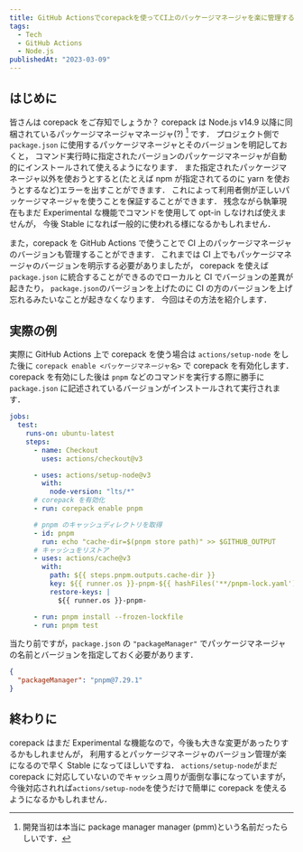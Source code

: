 ```yaml
---
title: GitHub Actionsでcorepackを使ってCI上のパッケージマネージャを楽に管理する
tags:
  - Tech
  - GitHub Actions
  - Node.js
publishedAt: "2023-03-09"
---
```


## はじめに

皆さんは corepack をご存知でしょうか？
corepack は Node.js v14.9 以降に同梱されているパッケージマネージャマネージャ(?) [^1] です．
プロジェクト側で `package.json` に使用するパッケージマネージャとそのバージョンを明記しておくと，
コマンド実行時に指定されたバージョンのパッケージマネージャが自動的にインストールされて使えるようになります．
また指定されたパッケージマネージャ以外を使おうとすると(たとえば npm が指定されてるのに yarn を使おうとするなど)エラーを出すことができます．
これによって利用者側が正しいパッケージマネージャを使うことを保証することができます．
残念ながら執筆現在もまだ Experimental な機能でコマンドを使用して opt-in しなければ使えませんが，
今後 Stable になれば一般的に使われる様になるかもしれません．

また，corepack を GitHub Actions で使うことで CI 上のパッケージマネージャのバージョンも管理することができます．
これまでは CI 上でもパッケージマネージャのバージョンを明示する必要がありましたが，
corepack を使えば `package.json` に統合することができるのでローカルと CI でバージョンの差異が起きたり，
`package.json`のバージョンを上げたのに CI の方のバージョンを上げ忘れるみたいなことが起きなくなります．
今回はその方法を紹介します．

[^1]: 開発当初は本当に package manager manager (pmm)という名前だったらしいです．

## 実際の例

実際に GitHub Actions 上で corepack を使う場合は `actions/setup-node` をした後に `corepack enable <パッケージマネージャ名>` で corepack を有効化します．
corepack を有効にした後は `pnpm` などのコマンドを実行する際に勝手に `package.json` に記述されているバージョンがインストールされて実行されます．

```yaml
jobs:
  test:
    runs-on: ubuntu-latest
    steps:
      - name: Checkout
        uses: actions/checkout@v3

      - uses: actions/setup-node@v3
        with:
          node-version: "lts/*"
      # corepack を有効化
      - run: corepack enable pnpm

      # pnpm のキャッシュディレクトリを取得
      - id: pnpm
        run: echo "cache-dir=$(pnpm store path)" >> $GITHUB_OUTPUT
      # キャッシュをリストア
      - uses: actions/cache@v3
        with:
          path: ${{ steps.pnpm.outputs.cache-dir }}
          key: ${{ runner.os }}-pnpm-${{ hashFiles('**/pnpm-lock.yaml') }}
          restore-keys: |
            ${{ runner.os }}-pnpm-

      - run: pnpm install --frozen-lockfile
      - run: pnpm test
```

当たり前ですが，`package.json` の `"packageManager"` でパッケージマネージャの名前とバージョンを指定しておく必要があります．

```json
{
  "packageManager": "pnpm@7.29.1"
}
```

## 終わりに

corepack はまだ Experimental な機能なので，今後も大きな変更があったりするかもしれませんが，
利用するとパッケージマネージャのバージョン管理が楽になるので早く Stable になってほしいですね．
`actions/setup-node`がまだ corepack に対応していないのでキャッシュ周りが面倒な事になっていますが，
今後対応されれば`actions/setup-node`を使うだけで簡単に corepack を使えるようになるかもしれません．
